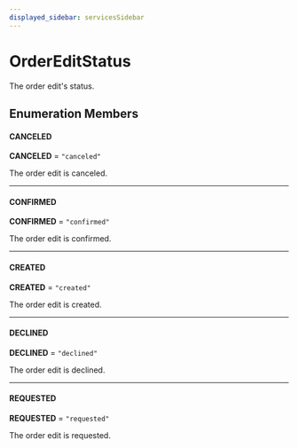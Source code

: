 ```yaml
---
displayed_sidebar: servicesSidebar
---
```



# OrderEditStatus

The order edit's status.

## Enumeration Members

#### CANCELED

 **CANCELED** = `"canceled"`

The order edit is canceled.

___

#### CONFIRMED

 **CONFIRMED** = `"confirmed"`

The order edit is confirmed.

___

#### CREATED

 **CREATED** = `"created"`

The order edit is created.

___

#### DECLINED

 **DECLINED** = `"declined"`

The order edit is declined.

___

#### REQUESTED

 **REQUESTED** = `"requested"`

The order edit is requested.
